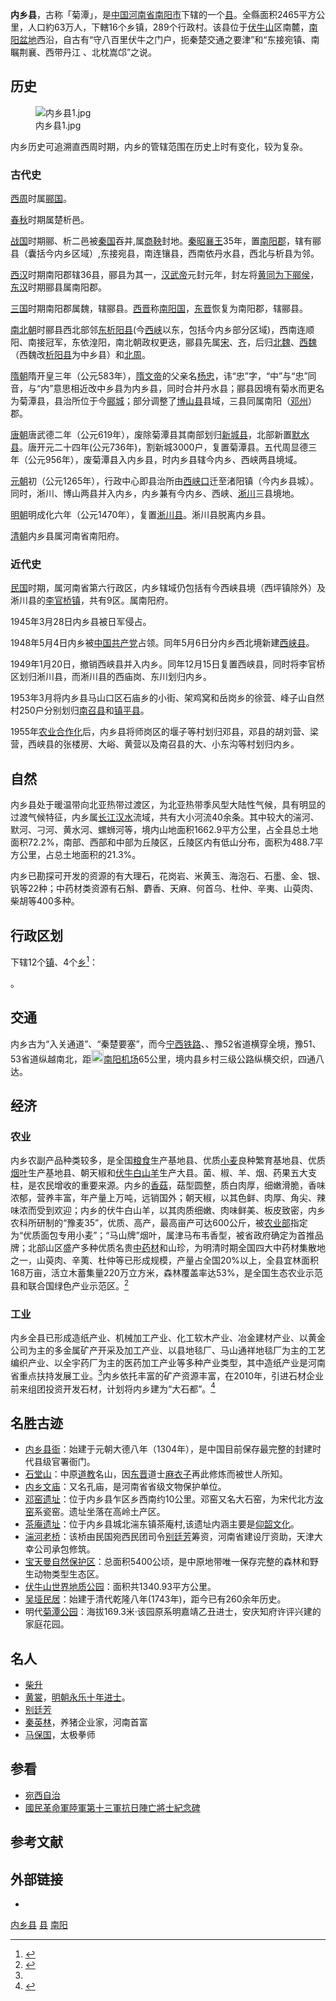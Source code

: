 {{coord|33|4|2.56|N|111|50|46.73|E|scale:9000000|display=title}}
{{Infobox China County
|Belong = [[河南省|河南省]][[南阳市|南阳市]]
}}

'''内乡县'''，古称「菊潭」，是[[中华人民共和国|中国]][[河南省|河南省]][[南阳市|南阳市]]下辖的一个[[县|县]]。全縣面积2465平方公里，人口約63万人，下轄16个乡镇，289个行政村。该县位于[[伏牛山|伏牛山]]区南麓，[[南阳盆地|南阳盆地]]西沿，自古有“守八百里伏牛之门户，扼秦楚交通之要津”和“东接宛镇、南瞩荆襄、西带丹江 、北枕嵩邙”之说。

==历史==

[[File:内乡县1.jpg|right]]

内乡历史可追溯直西周时期，内乡的管辖范围在历史上时有变化，较为复杂。
===古代史===
[[西周|西周]]时属[[郦国|郦国]]。

[[春秋时期|春秋]]时期属楚析邑。

[[战国|战国]]时期郦、析二邑被[[秦国|秦国]]吞并,属[[商鞅|商鞅]]封地。[[秦昭襄王|秦昭襄王]]35年，置[[南阳郡|南阳郡]]，辖有郦县（囊括今内乡区域）,东接宛县，南连镶县，西南依丹水县，西北与析县为邻。

[[西汉|西汉]]时期南阳郡辖36县，郦县为其一，[[汉武帝|汉武帝]]元封元年，封左将[[黄同为|黄同为]][[下郦侯|下郦侯]]，[[东汉|东汉]]时期郦县属南阳郡。

[[三国|三国]]时期南阳郡属魏，辖郦县。[[西晋|西晋]]称[[南阳国|南阳国]]，[[东晋|东晋]]恢复为南阳郡，辖郦县。

[[南北朝|南北朝]]时郦县西北部邻[[东析阳县|东析阳县]](今[[西峡|西峡]]以东，包括今内乡部分区域)，西南连顺阳、南接冠军，东依湟阳，南北朝政权更迭，郦县先属[[宋|宋]]、[[齐|齐]]，后归[[北魏|北魏]]、[[西魏|西魏]]（西魏改[[析阳县|析阳县]]为中乡县）和[[北周|北周]]。

[[隋朝|隋朝]]隋开皇三年（公元583年），[[隋文帝|隋文帝]]的父亲名[[杨忠|杨忠]]，讳“忠”字，“中”与“忠”同音，与“内”意思相近改中乡县为内乡县，同时合并丹水县；郦县因境有菊水而更名为菊潭县，县治所位于今[[郦城|郦城]]；部分调整了[[博山县|博山县]]县域，三县同属南阳（[[邓州|邓州]]）郡。

[[唐朝|唐朝]]唐武德二年（公元619年），废除菊潭县其南部划归[[新城县|新城县]]，北部新置[[默水县|默水县]]。唐开元二十四年(公元736年)，割新城3000户，复置菊潭县。五代周显德三年（公元956年），废菊潭县入内乡县，时内乡县辖今内乡、西峡两县境域。

[[元朝|元朝]]初（公元1265年），行政中心即县治所由[[西峡口|西峡口]]迁至渚阳镇（今内乡县城）。同时，淅川、博山两县并入内乡，内乡兼有今内乡、西峡、[[淅川|淅川]]三县境地。

[[明朝|明朝]]明成化六年（公元1470年），复置[[淅川县|淅川县]]。淅川县脱离内乡县。

[[清朝|清朝]]内乡县属河南省南阳府。

===近代史===
[[中華民國|民国]]时期，属河南省第六行政区，内乡辖域仍包括有今西峡县境（西坪镇除外）及淅川县的[[李官桥镇|李官桥镇]]，共有9区。属南阳府。

1945年3月28日内乡县被日军侵占。

1948年5月4日内乡被[[中国共产党|中国共产党]]占领。同年5月6日分内乡西北境新建[[西峡县|西峡县]]。

1949年1月20日，撤销西峡县并入内乡。同年12月15日复置西峡县，同时将李官桥区划归淅川县，而淅川县的西庙岗、东川划归内乡。

1953年3月将内乡县马山口区石庙乡的小街、架鸡窝和岳岗乡的徐营、峰子山自然村250户分别划归[[南召县|南召县]]和[[镇平县|镇平县]]。

1955年[[农业合作化|农业合作化]]后，内乡县将师岗区的堰子等村划归邓县，邓县的胡刘营、梁营，西峡县的张楼房、大峪、黄营以及南召县的大、小东沟等村划归内乡。

==自然==
内乡县处于暖温带向北亚热带过渡区，为北亚热带季风型大陆性气候，具有明显的过渡气候特征，内乡属[[长江|长江]][[汉水|汉水]]流域，共有大小河流40余条。其中较大的湍河、默河、刁河、黄水河、螺蛳河等，境内山地面积1662.9平方公里，占全县总土地面积72.2%，南部、西部和中部为丘陵区，丘陵区内有低山分布，面积为488.7平方公里，占总土地面积的21.3%。 

内乡已勘探可开发的资源的有大理石，花岗岩、米黄玉、海泡石、石墨、金、银、钒等22种；中药材类资源有石斛、麝香、天麻、何首乌、杜仲、辛夷、山萸肉、柴胡等400多种。

== 行政区划 ==
{{PAGENAMEBASE}}下辖12个[[行政建制镇|镇]]、4个[[乡_(中华人民共和国)|乡]]<ref>{{PRC admin/ref sgc|41/13/25}}</ref>：

{{PRC admin/children|41/13/25}}。

==交通==
内乡古为“入关通道”、“秦楚要塞”，而今{{rint|cn|rail}}[[宁西铁路|宁西铁路]]、{{中国国道名|312}}、豫52省道横穿全境，豫51、53省道纵越南北，距[[File:Airport_Sign.svg|20px]][[南阳机场|南阳机场]]65公里，境内县乡村三级公路纵横交织，四通八达。

==经济==
===农业===
内乡农副产品种类较多，是全国[[粮食|粮食]]生产基地县、优质[[小麦|小麦]]良种繁育基地县、优质[[烟叶|烟叶]]生产基地县、朝天椒和[[伏牛白|伏牛白]][[山羊|山羊]]生产大县。菌、椒、羊、烟、药果五大支柱，是农民增收的重要来源。内乡的[[香菇|香菇]]，菇型圆整，质白肉厚，细嫩滑脆，香味浓郁，营养丰富，年产量上万吨，远销国外；朝天椒，以其色鲜、肉厚、角尖、辣味浓而受到欢迎；内乡的伏牛白山羊，以其肉质细嫩、肉味鲜美、板皮致密，内乡农科所研制的“豫麦35”，优质、高产，最高亩产可达600公斤，被[[农业部|农业部]]指定为“优质面包专用小麦”；“马山牌”烟叶，属津马布韦香型，被省政府确定为首推品牌；北部山区盛产多种优质名贵[[中药材|中药材]]和山珍，为明清时期全国四大中药材集散地之一，山萸肉、辛荑、杜仲等已形成规模，产量占全国20%以上，全县宜林面积168万亩，活立木蓄集量220万立方米，森林覆盖率达53%，是全国生态农业示范县和联合国绿色产业示范区。<ref name="xljj">{{cite web|url=http://news.sina.com.cn/c/2004-09-23/07594400535.shtml|title=内乡县域经济情况介绍|publisher=新浪网|date=2004年9月23日|accessdate=2010-11-11|archive-date=2020-06-08|archive-url=https://web.archive.org/web/20200608205536/http://news.sina.com.cn/c/2004-09-23/07594400535.shtml|dead-url=no}}</ref>

===工业===
内乡全县已形成造纸产业、机械加工产业、化工软木产业、冶金建材产业、以黄金公司为主的多金属矿产开采及加工产业、以县地毯厂、马山通祥地毯厂为主的工艺编织产业、以全宇药厂为主的医药加工产业等多种产业类型，其中造纸产业是河南省重点扶持发展工业。<ref name="xljj"/>内乡依托丰富的矿产资源丰富，在2010年，引进石材企业前来组团投资开发石材，计划将内乡建为“大石都”。<ref>{{cite web|url=http://01ny.cn/article-153169-1.html|title=内乡：大招商大项目撑起工业“脊梁”|publisher=南阳网|date=2010年11月11日|access-date=2010年11月11日|archive-url=https://web.archive.org/web/20101116133518/http://www.01ny.cn/article-153169-1.html|archive-date=2010年11月16日|dead-url=yes}}</ref>

==名胜古迹==
*[[内乡县衙|内乡县衙]]：始建于元朝大德八年（1304年），是中国目前保存最完整的封建时代县级官署衙门。
*[[石堂山|石堂山]]：中原[[道教|道教]]名山，因[[东晋|东晋]]道士[[麻衣子|麻衣子]]再此修炼而被世人所知。
*[[内乡文庙|内乡文庙]]：又名孔庙，是河南省省级文物保护单位。
*[[邓窑遗址|邓窑遗址]]：位于内乡县乍区乡西南约10公里。邓窑又名大石窑，为宋代北方[[汝窑|汝窑]]系瓷窑。遗址坐落在高岭土产区。
*[[茶庵遗址|茶庵遗址]]：位于内乡县城北湍东镇茶庵村,该遗址内涵主要是[[仰韶文化|仰韶文化]]。
*[[湍河老桥|湍河老桥]]：该桥由民国宛西民团司令[[别廷芳|别廷芳]]筹资，河南省建设厅资助，天津大幸公司承包修筑。
*[[宝天曼自然保护区|宝天曼自然保护区]]：总面积5400公顷，是中原地带唯一保存完整的森林和野生动物类型生态区。
*[[伏牛山世界地质公园|伏牛山世界地质公园]]：面积共1340.93平方公里。
*[[吴垭民居|吴垭民居]]：始建于清代乾隆八年(1743年)，距今已有260余年历史。
*明代[[菊潭公园|菊潭公园]]：海拔169.3米·该园原系明嘉靖乙丑进士，安庆知府许评兴建的家庭花园。

==名人==
*[[柴升|柴升]]
*[[黃裳_(永樂進士)|黄裳]]，[[Template:永樂十年壬辰科殿試金榜|明朝永乐十年进士]]。
*[[别廷芳|别廷芳]]
*[[秦英林|秦英林]]，养猪企业家，河南首富
*[[马保国|马保国]]，太极拳师

==参看==
* [[宛西自治|宛西自治]]
* [[國民革命軍陸軍第十三軍抗日陣亡將士紀念碑|國民革命軍陸軍第十三軍抗日陣亡將士紀念碑]]

== 参考文献 ==
{{reflist}}

== 外部链接 ==
{{Commonscat|Neixiang|内乡}}
* {{Official website|http://www.neixiangxian.gov.cn/|name=内乡县人民政府}}

{{内乡县行政区划}}
{{南阳市行政区划}}
{{河南行政区划}}

[[Category:内乡县|]]
[[Category:南阳区县市|县]]
[[Category:河南省县份|南阳]]